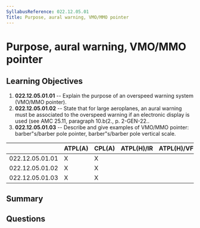 ```yaml
---
SyllabusReference: 022.12.05.01
Title: Purpose, aural warning, VMO/MMO pointer
---
```


# Purpose, aural warning, VMO/MMO pointer

## Learning Objectives

1. **022.12.05.01.01** -- Explain the purpose of an overspeed warning system
   (VMO/MMO pointer).
2. **022.12.05.01.02** -- State that for large aeroplanes, an aural warning must
   be associated to the overspeed warning if an electronic display is used (see
   AMC 25.11, paragraph 10.b(2., p. 2-GEN-22..
3. **022.12.05.01.03** -- Describe and give examples of VMO/MMO pointer:
   barber"s/barber pole pointer, barber"s/barber pole vertical scale.

|                 | ATPL(A) | CPL(A) | ATPL(H)/IR | ATPL(H)/VFR | CPL(H) | IR  | CBIR(A) |
| --------------- | ------- | ------ | ---------- | ----------- | ------ | --- | ------- |
| 022.12.05.01.01 | X       | X      |            |             |        |     |         |
| 022.12.05.01.02 | X       | X      |            |             |        |     |         |
| 022.12.05.01.03 | X       | X      |            |             |        |     |         |

## Summary

## Questions
